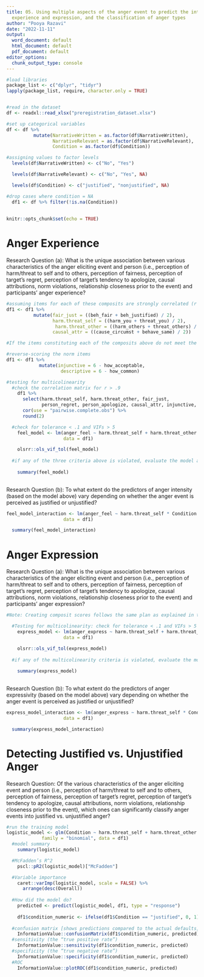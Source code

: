 ```yaml
---
title: 05. Using multiple aspects of the anger event to predict the intensity of anger
  experience and expression, and the classification of anger types
author: "Pooya Razavi"
date: "2022-11-11"
output:
  word_document: default
  html_document: default
  pdf_document: default
editor_options:
  chunk_output_type: console
---
```


```r
#load libraries
package_list <- c("dplyr", "tidyr")
lapply(package_list, require, character.only = TRUE)


#read in the dataset
df <- readxl::read_xlsx("preregistration_dataset.xlsx")

#set up categorical variables
df <- df %>% 
          mutate(NarrativeWritten = as.factor(df$NarrativeWritten),
                 NarrativeRelevant = as.factor(df$NarrativeRelevant),
                 Condition = as.factor(df$Condition))

#assigning values to factor levels
  levels(df$NarrativeWritten) <- c("No", "Yes")

  levels(df$NarrativeRelevant) <- c("No", "Yes", NA) 

  levels(df$Condition) <- c("justified", "nonjustified", NA)

#drop cases where condition = NA
  df1 <- df %>% filter(!is.na(Condition))
  
  
knitr::opts_chunk$set(echo = TRUE)
```


# Anger Experience

Research Question (a): What is the unique association between various characteristics of the anger eliciting event and person (i.e., perception of harm/threat to self and to others, perception of fairness, perception of target’s regret, perception of target's tendency to apologize, causal attributions, norm violations, relationship closeness prior to the event) and participants’ anger experience?

```r
#assuming items for each of these composits are strongly correlated (r > .5) 
df1 <- df1 %>% 
          mutate(fair_just = ((beh_fair + beh_justified) / 2),
                 harm.threat_self = ((harm_you + threat_you) / 2),
                  harm.threat_other = ((harm_others + threat_others) / 2),
                 causal_attr = ((cause_circumst + behave_same) / 2)) 

#If the items constituting each of the composits above do not meet the assumption of high correlation, they will be entered into the model individually (instead of being entered as a composit score).

#reverse-scoring the norm items
df1 <- df1 %>% 
            mutate(injunctive = 6 - how_acceptable,
                    descriptive = 6 - how_common)

#testing for multicolinearity
  #check the correlation matrix for r > .9
    df1 %>% 
      select(harm.threat_self, harm.threat_other, fair_just, 
             person_regret, person_apologize, causal_attr, injunctive, descriptive, prior_closeness) %>% 
      cor(use = "pairwise.complete.obs") %>% 
      round(2)

  #check for tolerance < .1 and VIFs > 5
    feel_model <- lm(anger_feel ~ harm.threat_self + harm.threat_other + fair_just + person_regret + person_apologize + causal_attr + injunctive + descriptive + prior_closeness,
                     data = df1)

    olsrr::ols_vif_tol(feel_model)
    
  #if any of the three criteria above is violated, evaluate the model and address the issue by dropping predictor(s) that are problematic. If no multicolinearity issue is detected, proceed to interpreting the model.
    
    summary(feel_model)
    
```

Research Question (b): To what extent do the predictors of anger intensity (based on the model above) vary depending on whether the anger event is perceived as justified or unjustified?

```r
feel_model_interaction <- lm(anger_feel ~ harm.threat_self * Condition + harm.threat_other * Condition + fair_just * Condition + person_regret * Condition + person_apologize * Condition + causal_attr * Condition + injunctive * Condition + descriptive * Condition + prior_closeness * Condition,
                     data = df1)

  summary(feel_model_interaction)

```

# Anger Expression

Research Question (a): What is the unique association between various characteristics of the anger eliciting event and person (i.e., perception of harm/threat to self and to others, perception of fairness, perception of target’s regret, perception of target's tendency to apologize, causal attributions, norm violations, relationship closeness prior to the event) and participants’ anger expression?

```r
#Note: Creating composit scores follows the same plan as explained in the previous section (i.e., Anger Experience)

  #Testing for multicolinearity: check for tolerance < .1 and VIFs > 5
    express_model <- lm(anger_express ~ harm.threat_self + harm.threat_other + fair_just + person_regret + person_apologize + causal_attr + injunctive + descriptive + prior_closeness,
                     data = df1)

    olsrr::ols_vif_tol(express_model)
    
  #if any of the multicolinearity criteria is violated, evaluate the model and address the issue by dropping predictor(s) that are problematic. If no multicolinearity issue is detected, proceed to interpreting the model.
    
    summary(express_model)
    
```

Research Question (b): To what extent do the predictors of anger expressivity (based on the model above) vary depending on whether the anger event is perceived as justified or unjustified?

```r
express_model_interaction <- lm(anger_express ~ harm.threat_self * Condition + harm.threat_other * Condition + fair_just * Condition + person_regret * Condition + person_apologize * Condition + causal_attr * Condition + injunctive * Condition + descriptive * Condition + prior_closeness * Condition,
                     data = df1)

  summary(express_model_interaction)

```

# Detecting Justified vs. Unjustified Anger

Research Question: Of the various characteristics of the anger eliciting event and person (i.e., perception of harm/threat to self and to others, perception of fairness, perception of target’s regret, perception of target's tendency to apologize, causal attributions, norm violations, relationship closeness prior to the event), which ones can significantly classify anger events into justified vs. unjustified  anger?

```r

#run the training model
logistic_model <- glm(Condition ~ harm.threat_self + harm.threat_other + fair_just + person_regret + person_apologize + causal_attr + injunctive + descriptive + prior_closeness, 
             family = "binomial", data = df1)
  #model summary
    summary(logistic_model)

  #McFadden’s R^2
    pscl::pR2(logistic_model)["McFadden"]

  #Variable importance
    caret::varImp(logistic_model, scale = FALSE) %>% 
      arrange(desc(Overall))
  
  #How did the model do?
    predicted <- predict(logistic_model, df1, type = "response")
    
    df1$condition_numeric <- ifelse(df1$Condition == "justified", 0, 1)
  
  #confusion matrix [shows predictions compared to the actual defaults]
    InformationValue::confusionMatrix(df1$condition_numeric, predicted)
  #sensitivity (the “true positive rate”)
    InformationValue::sensitivity(df1$condition_numeric, predicted)
  #specificity (the “true negative rate”)
    InformationValue::specificity(df1$condition_numeric, predicted)
  #ROC  
    InformationValue::plotROC(df1$condition_numeric, predicted)
    

```

